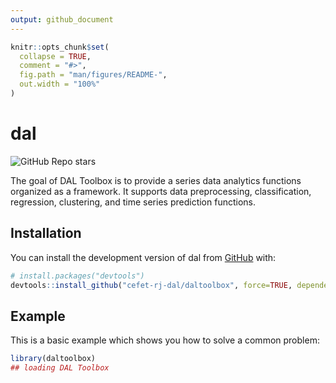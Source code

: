 ```yaml
---
output: github_document
---
```


<!-- README.md is generated from README.Rmd. Please edit that file -->

```r
knitr::opts_chunk$set(
  collapse = TRUE,
  comment = "#>",
  fig.path = "man/figures/README-",
  out.width = "100%"
)
```

# dal

<!-- badges: start -->
![GitHub Repo stars](https://img.shields.io/github/stars/cefet-rj-dal/dal?logo=Github)
<!-- badges: end -->

The goal of DAL Toolbox is to provide a series data analytics functions organized as a framework. 
It supports data preprocessing, classification, regression, clustering, and time series prediction functions. 

## Installation

You can install the development version of dal from [GitHub](https://github.com/) with:

``` r
# install.packages("devtools")
devtools::install_github("cefet-rj-dal/daltoolbox", force=TRUE, dependencies=FALSE, upgrade="never", build_vignettes = TRUE)
```

## Example

This is a basic example which shows you how to solve a common problem:

```r
library(daltoolbox)
## loading DAL Toolbox
```

